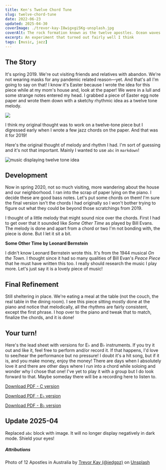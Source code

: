 ```yaml
---
title: Ken's Twelve Chord Tune
slug: twelve-chord-tune
date: 2022-06-23
updated: 2025-04-30
coverImage: ./trevor-kay-I8wigxgi5Kg-unsplash.jpg
coverAlt: The rock formation known as the twelve apostles. Ocean waves passing huge rock formations and ending on a tranquil beach.
excerpt: An experiment that turned out fairly well I think
tags: [music, jazz]
---
```


## The Story

It's spring 2019. We're out visiting friends and relatives with abandon. We're not wearing masks for any pandemic related reason—yet. And that's all I'm going to say on that! I know it's Easter because I wrote the idea for this piece while at my mom's house and, look at the paper! We were in a lull and some strange notes entered my head. I grabbed a piece of Easter egg note paper and wrote them down with a sketchy rhythmic idea as a twelve tone melody.

![](twelve-tone-tune-scribble.jpg)

I think my original thought was to work on a twelve-tone piece but I digressed early when I wrote a few jazz chords on the paper. And that was it for 2019!

Here's the original thought of melody and rhythm I had. I'm sort of guessing and it's not that important. Mainly I wanted to use `abc` in `markdown`!

![music displaying twelve tone idea](twelve-tone-idea.png)

## Development

Now in spring 2020, not so much visiting, more wandering about the house and our neighborhood. I ran into the scrap of paper lying on the piano. I decide these are good bass notes. Let's put some chords on them! I'm sure the final version isn't the chords I had originally so I won't bother trying to figure out what they could be beyond those scratchings from 2019.

I thought of a little melody that might sound nice over the chords. First I had to get over that it sounded like _Some Other Time_ as played by Bill Evans. The melody is done and apart from a chord or two I'm not bonding with, the piece is done. But I let it sit a bit.

<Info>

**Some Other Time by Leonard Bernstein**

I didn't know Leonard Bernstein wrote this. It's from the 1944 musical _On the Town_. I thought since it had so many qualities of Bill Evan's _Peace Piece_ that he must have written this too. I really should research the music I play more. Let's just say it is a lovely piece of music!

</Info>

## Final Refinement

Still sheltering in place. We're eating a meal at the table (not the couch, the real table in the dining room). I see this piece sitting mostly done at the piano and notice that melodically, all the rhythms are fairly consistent, except the first phrase. I hop over to the piano and tweak that to match, finalize the chords, and it is done!

## Your turn!

Here's the lead sheet with versions for E<span>&#9837;</span> and B<span>&#9837;</span> instruments. If you try it out and like it, feel free to perform and/or record it. If that happens, I'd love to see/hear the performance but no pressure! I doubt it's a hit song, but if it is, and you make money, enjoy the money! There are days when I absolutely love it and there are other days where I run into a chord while soloing and wonder why I chose that one! I've yet to play it with a group but I do look forward to that. Maybe someday there will be a recording here to listen to.

<p>
  <a href='/charts/twelve-chord-tune-c.pdf' download='twelve-chord-tune-c.pdf'>
    Download PDF - C version
  </a>
</p>
<p>
  <a href='/charts/twelve-chord-tune-eflat.pdf' download='twelve-chord-tune-eflat.pdf'>
    Download PDF - E<span>&#9837;</span> version
  </a>
</p>
<p>
  <a href='/charts/twelve-chord-tune-bflat.pdf' download='twelve-chord-tune-bflat.pdf'>
    Download PDF - B<span>&#9837;</span> version
  </a>
</p>

## Update 2025-04

Replaced `abc` block with image. It will no longer display negatively in dark mode. Shield your eyes!

##### Attributions

Photo of 12 Apostles in Australia by [Trevor Kay (@jedgpz)](https://unsplash.com/@jedgpz?utm_source=unsplash&utm_medium=referral&utm_content=creditCopyText) on [Unsplash](https://unsplash.com/s/photos/12-apostles?utm_source=unsplash&utm_medium=referral&utm_content=creditCopyText)
